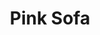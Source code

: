---
title: "Pink Sofa"
meta_title: "Pink Sofa craft"
description: "Craft de Pink Sofa"
rank: "s"
draft: false
name: "Pink Sofa"
recipe_img: "https://wiki.pokexgames.com/images/7/7b/Pink_Sofa.png"
level: 105
craft_time: 14400
result: 1
value_npc: 1
ingredients:
  - name: "Drawing Clipboards"
    quantity: 15
    item_img: "https://wiki.pokexgames.com/images/3/36/Drawing_Clipboard.png"
    value_npc: 1
  - name: "Mount Horn"
    quantity: 1
    item_img: "https://wiki.pokexgames.com/images/3/34/Mount_Horn.png"
    value_npc: 1
  - name: "Curly Pig Tail"
    quantity: 5
    item_img: "https://wiki.pokexgames.com/images/1/17/Curly_Pig_Tail.png"
    value_npc: 1
  - name: "Corrupted Ice Orb"
    quantity: 3
    item_img: "https://wiki.pokexgames.com/images/3/3f/Corrupted-Ice-Orb.gif"
    value_npc: 1
---